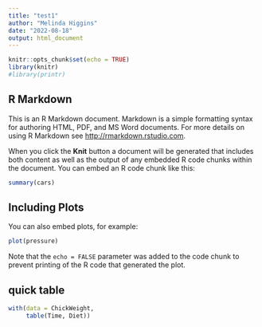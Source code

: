 ```yaml
---
title: "test1"
author: "Melinda Higgins"
date: "2022-08-18"
output: html_document
---
```


```r
knitr::opts_chunk$set(echo = TRUE)
library(knitr)
#library(printr)
```

## R Markdown

This is an R Markdown document. Markdown is a simple formatting syntax for authoring HTML, PDF, and MS Word documents. For more details on using R Markdown see <http://rmarkdown.rstudio.com>.

When you click the **Knit** button a document will be generated that includes both content as well as the output of any embedded R code chunks within the document. You can embed an R code chunk like this:

```r
summary(cars)
```

## Including Plots

You can also embed plots, for example:

```r
plot(pressure)
```

Note that the `echo = FALSE` parameter was added to the code chunk to prevent printing of the R code that generated the plot.

## quick table

```r
with(data = ChickWeight,
     table(Time, Diet))
```

